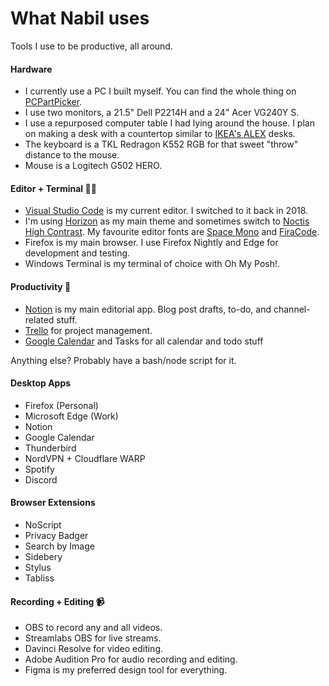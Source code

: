 
<SEO
	path='uses'
	title='Uses'
	description='Everything I use, everything I do.'
/>

<Layout>

# What Nabil uses

Tools I use to be productive, all around.

#### Hardware

- I currently use a PC I built myself. You can find the whole thing on [PCPartPicker].
- I use two monitors, a 21.5" Dell P2214H and a 24" Acer VG240Y S.
- I use a repurposed computer table I had lying around the house. I plan on
  making a desk with a countertop similar to [IKEA's ALEX] desks.
- The keyboard is a TKL Redragon K552 RGB for that sweet "throw" distance to the
  mouse.
- Mouse is a Logitech G502 HERO.

#### Editor + Terminal 👨‍💻

- [Visual Studio Code] is my current editor. I switched to it back in 2018.
- I'm using [Horizon] as my main theme and sometimes switch to [Noctis High
  Contrast]. My favourite editor fonts are [Space Mono] and [FiraCode].
- Firefox is my main browser. I use Firefox Nightly and Edge for development and testing.
- Windows Terminal is my terminal of choice with Oh My Posh!.

#### Productivity 💪

- [Notion] is my main editorial app. Blog post drafts, to-do, and channel-related stuff.
- [Trello] for project management.
- [Google Calendar] and Tasks for all calendar and todo stuff

Anything else? Probably have a bash/node script for it.

#### Desktop Apps

- Firefox (Personal)
- Microsoft Edge (Work)
- Notion
- Google Calendar
- Thunderbird
- NordVPN + Cloudflare WARP
- Spotify
- Discord

#### Browser Extensions

- NoScript
- Privacy Badger
- Search by Image
- Sidebery
- Stylus
- Tabliss

#### Recording + Editing 📹

- OBS to record any and all videos.
- Streamlabs OBS for live streams.
- Davinci Resolve for video editing.
- Adobe Audition Pro for audio recording and editing.
- Figma is my preferred design tool for everything.

[visual studio code]: https://code.visualstudio.com/
[google calendar]: https://www.google.com/calendar/about/
[shades of purple]: https://marketplace.visualstudio.com/items?itemName=ahmadawais.shades-of-purple
[noctis high contrast]: https://marketplace.visualstudio.com/items?itemName=Kamen.noctis-high-contrast
[horizon]: https://marketplace.visualstudio.com/items?itemName=jolaleye.horizon-theme-vscode
[space mono]: https://fonts.google.com/specimen/Space+Mono
[firacode]: https://github.com/tonsky/FiraCode
[github light]: https://marketplace.visualstudio.com/items?itemName=Hyzeta.vscode-theme-github-light
[cmder]: https://cmder.net/
[notion]: https://www.notion.so/
[trello]: https://trello.com/
[integrations]: https://github.com/AmrEldib/cmder-powerline-prompt
[auditmyday]: https://auditmyday.netlify.app/
[ikea's alex]: https://www.ikea.com/us/en/p/lagkapten-alex-desk-white-s59417619/
[pcpartpicker]: https://pcpartpicker.com/user/Sovereign4984/saved/ZCHmCJ

</Layout>
